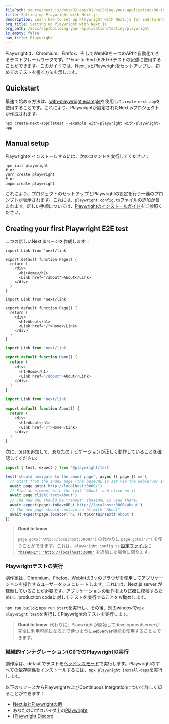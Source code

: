 ```yaml
---
filePath: source/next.js/docs/02-app/01-building-your-application/08-testing/03-playwright.mdx
title: Setting up Playwright with Next.js
description: Learn how to set up Playwright with Next.js for End-to-End (E2E) testing.
org_title: Setting up Playwright with Next.js
org_path: /docs/app/building-your-application/testing/playwright
is_empty: false
nav_title: Playwright
---
```


Playwrightは、Chromium、Firefox、そしてWebKitを一つのAPIで自動化できるテストフレームワークです。**End-to-End (E2E)**テストの記述に使用することができます。このガイドでは、Next.jsとPlaywrightをセットアップし、初めてのテストを書く方法を示します。

## Quickstart

最速で始める方法は、[with-playwright example](https://github.com/vercel/next.js/tree/canary/examples/with-playwright)を使用して`create-next-app`を使用することです。これにより、Playwrightが設定されたNext.jsプロジェクトが作成されます。

```bash:Terminal
npx create-next-app@latest --example with-playwright with-playwright-app
```

## Manual setup

Playwrightをインストールするには、次のコマンドを実行してください：

```bash:Terminal
npm init playwright
# or
yarn create playwright
# or
pnpm create playwright
```

これにより、プロジェクトのセットアップとPlaywrightの設定を行う一連のプロンプトが表示されます。これには、`playwright.config.ts`ファイルの追加が含まれます。詳しい手順については、[Playwrightのインストールガイド](https://playwright.dev/docs/intro#installation)をご参照ください。

## Creating your first Playwright E2E test

二つの新しいNext.jsページを作成します：

<AppOnly>

```tsx:app/page.tsx
import Link from 'next/link'

export default function Page() {
  return (
    <div>
      <h1>Home</h1>
      <Link href="/about">About</Link>
    </div>
  )
}
```

```tsx:app/about/page.tsx
import Link from 'next/link'

export default function Page() {
  return (
    <div>
      <h1>About</h1>
      <Link href="/">Home</Link>
    </div>
  )
}
```

</AppOnly>

<PagesOnly>

```tsx:pages/index.ts
import Link from 'next/link'

export default function Home() {
  return (
    <div>
      <h1>Home</h1>
      <Link href="/about">About</Link>
    </div>
  )
}
```

```tsx:pages/about.ts
import Link from 'next/link'

export default function About() {
  return (
    <div>
      <h1>About</h1>
      <Link href="/">Home</Link>
    </div>
  )
}
```

</PagesOnly>

次に、testを追加して、あなたのナビゲーションが正しく動作していることを確認してください:

```ts:tests/example.spec.ts
import { test, expect } from '@playwright/test'

test('should navigate to the about page', async ({ page }) => {
  // Start from the index page (the baseURL is set via the webServer in the playwright.config.ts)
  await page.goto('http://localhost:3000/')
  // Find an element with the text 'About' and click on it
  await page.click('text=About')
  // The new URL should be "/about" (baseURL is used there)
  await expect(page).toHaveURL('http://localhost:3000/about')
  // The new page should contain an h1 with "About"
  await expect(page.locator('h1')).toContainText('About')
})
```

> **Good to know**:
>
> `page.goto("http://localhost:3000/")` の代わりに `page.goto("/")` を使うことができます。これは、`playwright.config.ts` [設定ファイル](https://playwright.dev/docs/test-configuration)に [`"baseURL": "http://localhost:3000"`](https://playwright.dev/docs/api/class-testoptions#test-options-base-url) を追加した場合に限ります。

### Playwrightテストの実行

劇作家は、Chromium、Firefox、Webkitの3つのブラウザを使用してアプリケーションを操作するユーザーをシミュレートします。これには、Next.js server が稼働していることが必要です。アプリケーションの動作をより正確に模擬するために、production codeに対してテストを実行することをお勧めします。

`npm run build`と`npm run start`を実行し、その後、別のwindowで`npx playwright test`を実行してPlaywrightのテストを実行します。

> **Good to know**: 代わりに、Playwrightが開始してdevelopmentserverが完全に利用可能になるまで待つように[`webServer`](https://playwright.dev/docs/test-webserver/)機能を使用することもできます。

### 継続的インテグレーション(CI)でのPlaywrightの実行

劇作家は、defaultでテストを[ヘッドレスモード](https://playwright.dev/docs/ci#running-headed)で実行します。Playwrightのすべての依存関係をインストールするには、`npx playwright install-deps`を実行します。

以下のリソースからPlaywrightおよびContinuous Integrationについて詳しく知ることができます：

- [Next.jsとPlaywrightの例](https://github.com/vercel/next.js/tree/canary/examples/with-playwright)
- あなたのCIプロバイダ上の[Playwright](https://playwright.dev/docs/ci)
- [[Playwright Discord](https://discord.com/invite/playwright-807756831384403968)

